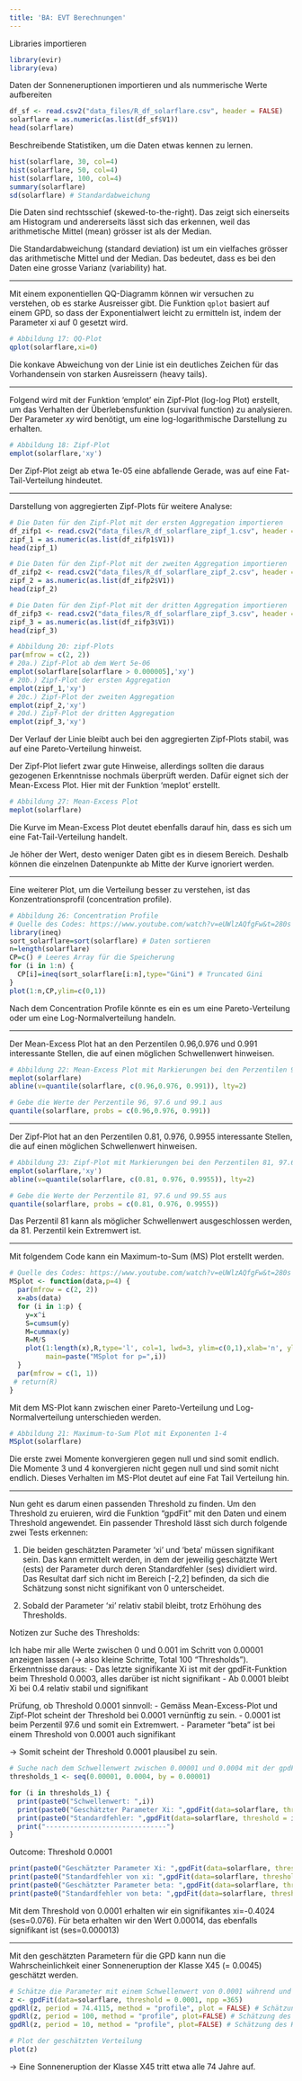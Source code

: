 ```yaml
---
title: 'BA: EVT Berechnungen'
---
```


Libraries importieren

```r
library(evir)
library(eva)
```

Daten der Sonneneruptionen importieren und als nummerische Werte aufbereiten

```r
df_sf <- read.csv2("data_files/R_df_solarflare.csv", header = FALSE)
solarflare = as.numeric(as.list(df_sf$V1))
head(solarflare)
```

Beschreibende Statistiken, um die Daten etwas kennen zu lernen.

```r
hist(solarflare, 30, col=4)
hist(solarflare, 50, col=4)
hist(solarflare, 100, col=4)
summary(solarflare)
sd(solarflare) # Standardabweichung

```
Die Daten sind rechtsschief (skewed-to-the-right). Das zeigt sich einerseits am Histogram und andererseits lässt sich das erkennen, weil das arithmetische Mittel (mean) grösser ist als der Median.

Die Standardabweichung (standard deviation) ist um ein vielfaches grösser das arithmetische Mittel und der Median. Das bedeutet, dass es bei den Daten eine grosse Varianz (variability) hat. 

---------------------------------------------------------------------------

Mit einem exponentiellen QQ-Diagramm können wir versuchen zu verstehen, ob es starke Ausreisser gibt. Die Funktion `qplot` basiert auf einem GPD, so dass der Exponentialwert leicht zu ermitteln ist, indem der Parameter xi auf 0 gesetzt wird.

```r
# Abbildung 17: QQ-Plot
qplot(solarflare,xi=0)
```

Die konkave Abweichung von der Linie ist ein deutliches Zeichen für das Vorhandensein von starken Ausreissern (heavy tails).

---------------------------------------------------------------------------

Folgend wird mit der Funktion 'emplot' ein Zipf-Plot (log-log Plot) erstellt, um das Verhalten der Überlebensfunktion (survival function) zu analysieren. Der Parameter *xy* wird benötigt, um eine log-logarithmische Darstellung zu erhalten.

```r
# Abbildung 18: Zipf-Plot
emplot(solarflare,'xy')
```

Der Zipf-Plot zeigt ab etwa 1e-05 eine abfallende Gerade, was auf eine Fat-Tail-Verteilung hindeutet.

---------------------------------------------------------------------------

Darstellung von aggregierten Zipf-Plots für weitere Analyse:

```r
# Die Daten für den Zipf-Plot mit der ersten Aggregation importieren
df_zifp1 <- read.csv2("data_files/R_df_solarflare_zipf_1.csv", header = FALSE)
zipf_1 = as.numeric(as.list(df_zifp1$V1))
head(zipf_1)

# Die Daten für den Zipf-Plot mit der zweiten Aggregation importieren
df_zifp2 <- read.csv2("data_files/R_df_solarflare_zipf_2.csv", header = FALSE)
zipf_2 = as.numeric(as.list(df_zifp2$V1))
head(zipf_2)

# Die Daten für den Zipf-Plot mit der dritten Aggregation importieren
df_zifp3 <- read.csv2("data_files/R_df_solarflare_zipf_3.csv", header = FALSE)
zipf_3 = as.numeric(as.list(df_zifp3$V1))
head(zipf_3)

# Abbildung 20: zipf-Plots
par(mfrow = c(2, 2))
# 20a.) Zipf-Plot ab dem Wert 5e-06
emplot(solarflare[solarflare > 0.000005],'xy')
# 20b.) Zipf-Plot der ersten Aggregation
emplot(zipf_1,'xy')
# 20c.) Zipf-Plot der zweiten Aggregation
emplot(zipf_2,'xy')
# 20d.) Zipf-Plot der dritten Aggregation
emplot(zipf_3,'xy')
```

Der Verlauf der Linie bleibt auch bei den aggregierten Zipf-Plots stabil, was auf eine Pareto-Verteilung hinweist.

Der Zipf-Plot liefert zwar gute Hinweise, allerdings sollten die daraus gezogenen Erkenntnisse nochmals überprüft werden. Dafür 
eignet sich der Mean-Excess Plot. Hier mit der Funktion 'meplot' erstellt.

```r
# Abbildung 27: Mean-Excess Plot
meplot(solarflare)
```
Die Kurve im Mean-Excess Plot deutet ebenfalls darauf hin, dass es sich um eine Fat-Tail-Verteilung handelt.

Je höher der Wert, desto weniger Daten gibt es in diesem Bereich. Deshalb können die einzelnen Datenpunkte ab Mitte der Kurve ignoriert werden.

---------------------------------------------------------------------------

Eine weiterer Plot, um die Verteilung besser zu verstehen, ist das Konzentrationsprofil (concentration profile).

```r

# Abbildung 26: Concentration Profile
# Quelle des Codes: https://www.youtube.com/watch?v=eUWlzAQfgFw&t=280s
library(ineq)
sort_solarflare=sort(solarflare) # Daten sortieren
n=length(solarflare)
CP=c() # Leeres Array für die Speicherung
for (i in 1:n) {
  CP[i]=ineq(sort_solarflare[i:n],type="Gini") # Truncated Gini
}
plot(1:n,CP,ylim=c(0,1)) 
```

Nach dem Concentration Profile könnte es ein es um eine Pareto-Verteilung oder um eine Log-Normalverteilung handeln.

---------------------------------------------------------------------------

Der Mean-Excess Plot hat an den Perzentilen 0.96,0.976 und 0.991 interessante Stellen, die auf einen möglichen Schwellenwert hinweisen.

```r

# Abbildung 22: Mean-Excess Plot mit Markierungen bei den Perzentilen 96, 97.6 und 99.1 
meplot(solarflare)
abline(v=quantile(solarflare, c(0.96,0.976, 0.991)), lty=2)

# Gebe die Werte der Perzentile 96, 97.6 und 99.1 aus
quantile(solarflare, probs = c(0.96,0.976, 0.991))

```

---------------------------------------------------------------------------

Der Zipf-Plot hat an den Perzentilen 0.81, 0.976, 0.9955 interessante Stellen, die auf einen möglichen Schwellenwert hinweisen.

```r
# Abbildung 23: Zipf-Plot mit Markierungen bei den Perzentilen 81, 97.6 und 99.55
emplot(solarflare,'xy')
abline(v=quantile(solarflare, c(0.81, 0.976, 0.9955)), lty=2)

# Gebe die Werte der Perzentile 81, 97.6 und 99.55 aus
quantile(solarflare, probs = c(0.81, 0.976, 0.9955))
```

Das Perzentil 81 kann als möglicher Schwellenwert ausgeschlossen werden, da 81. Perzentil kein Extremwert ist.

---------------------------------------------------------------------------

Mit folgendem Code kann ein Maximum-to-Sum (MS) Plot erstellt werden.

```r

# Quelle des Codes: https://www.youtube.com/watch?v=eUWlzAQfgFw&t=280s
MSplot <- function(data,p=4) {
  par(mfrow = c(2, 2)) 
  x=abs(data)
  for (i in 1:p) {
    y=x^i
    S=cumsum(y)
    M=cummax(y)
    R=M/S
    plot(1:length(x),R,type='l', col=1, lwd=3, ylim=c(0,1),xlab='n', ylab='Rn', 
         main=paste("MSplot for p=",i))
  }
  par(mfrow = c(1, 1)) 
 # return(R)
}
```

Mit dem MS-Plot kann zwischen einer Pareto-Verteilung und Log-Normalverteilung unterschieden werden.

```r
# Abbildung 21: Maximum-to-Sum Plot mit Exponenten 1-4
MSplot(solarflare)
```

Die erste zwei Momente konvergieren gegen null und sind somit endlich. Die Momente 3 und 4 konvergieren nicht gegen null und sind somit nicht endlich. Dieses Verhalten im MS-Plot deutet auf eine Fat Tail Verteilung hin.

---------------------------------------------------------------------------

Nun geht es darum einen passenden Threshold zu finden. Um den Threshold zu eruieren, wird die Funktion "gpdFit" mit den Daten und einem Threshold angewendet. Ein passender Threshold lässt sich durch folgende zwei Tests erkennen:

1. Die beiden geschätzten Parameter 'xi' und 'beta' müssen signifikant sein. Das kann ermittelt werden, in dem der jeweilig geschätzte Wert (ests) der Parameter durch deren Standardfehler (ses) dividiert wird. Das Resultat darf sich nicht im Bereich [-2,2] befinden, da sich die Schätzung sonst nicht signifikant von 0 unterscheidet.

2. Sobald der Parameter 'xi' relativ stabil bleibt, trotz Erhöhung des Thresholds.

Notizen zur Suche des Thresholds:

Ich habe mir alle Werte zwischen 0 und 0.001 im Schritt von 0.00001 anzeigen lassen (-> also kleine Schritte, Total 100 "Thresholds"). Erkenntnisse daraus:
- Das letzte signifikante Xi ist mit der gpdFit-Funktion beim Threshold 0.0003, alles darüber ist nicht signifikant
- Ab 0.0001 bleibt Xi bei 0.4 relativ stabil und signifikant

Prüfung, ob Threshold 0.0001 sinnvoll:
- Gemäss Mean-Excess-Plot und Zipf-Plot scheint der  Threshold bei 0.0001 vernünftig zu sein.
- 0.0001 ist beim Perzentil 97.6 und somit ein Extremwert.
- Parameter "beta" ist bei einem Threshold von 0.0001 auch signifikant

-> Somit scheint der Threshold 0.0001 plausibel zu sein.

```r

# Suche nach dem Schwellenwert zwischen 0.00001 und 0.0004 mit der gpdFit-Funktion (eva Package)
thresholds_1 <- seq(0.00001, 0.0004, by = 0.00001)

for (i in thresholds_1) {
  print(paste0("Schwellenwert: ",i))
  print(paste0("Geschätzter Parameter Xi: ",gpdFit(data=solarflare, threshold = i)$par.est[2]))
  print(paste0("Standardfehler: ",gpdFit(data=solarflare, threshold = i)$par.ses[2]))
  print("------------------------------")
}

```

Outcome: Threshold 0.0001

```r
print(paste0("Geschätzter Parameter Xi: ",gpdFit(data=solarflare, threshold = 0.0001)$par.est[2]))
print(paste0("Standardfehler von xi: ",gpdFit(data=solarflare, threshold = 0.0001)$par.ses[2]))
print(paste0("Geschätzter Parameter beta: ",gpdFit(data=solarflare, threshold = 0.0001)$par.est[1]))
print(paste0("Standardfehler von beta: ",gpdFit(data=solarflare, threshold = 0.0001)$par.ses[1]))

```

Mit dem Threshold von 0.0001 erhalten wir ein signifikantes xi=-0.4024 (ses=0.076). Für beta erhalten wir den Wert 0.00014, das ebenfalls signifikant ist (ses=0.000013)

---------------------------------------------------------------------------

Mit den geschätzten Parametern für die GPD kann nun die Wahrscheinlichkeit einer Sonneneruption der Klasse X45 (= 0.0045) geschätzt werden.

```r

# Schätze die Parameter mit einem Schwellenwert von 0.0001 während und erstelle ein gpdFit Objekt mit einer Zeitperiode von 365 Tagen
z <- gpdFit(data=solarflare, threshold = 0.0001, npp =365)
gpdRl(z, period = 74.4115, method = "profile", plot = FALSE) # Schätzung des Höchstwert innerhalb von 74.4115 Jahren
gpdRl(z, period = 100, method = "profile", plot=FALSE) # Schätzung des Höchstwert innerhalb von 100 Jahren
gpdRl(z, period = 10, method = "profile", plot=FALSE) # Schätzung des Höchstwert innerhalb von 10 Jahren

# Plot der geschätzten Verteilung
plot(z)

```

-> Eine Sonneneruption der Klasse X45 tritt etwa alle 74 Jahre auf.
